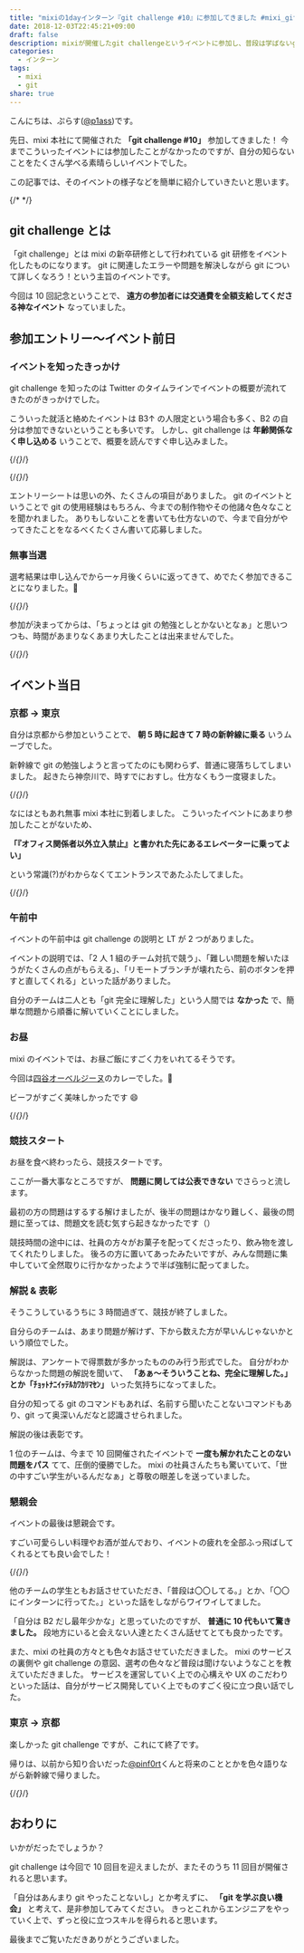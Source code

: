 ```yaml
---
title: "mixiの1dayインターン『git challenge #10』に参加してきました #mixi_git"
date: 2018-12-03T22:45:21+09:00
draft: false
description: mixiが開催したgit challengeというイベントに参加し、普段は学ばないgitの奥深い機能などを知ることができました。
categories:
  - インターン
tags:
  - mixi
  - git
share: true
---
```


こんにちは、ぷらす([@p1ass](https://twitter.com/p1ass))です。

先日、mixi 本社にて開催された **「git challenge #10」** 参加してきました！
今までこういったイベントには参加したことがなかったのですが、自分の知らないことをたくさん学べる素晴らしいイベントでした。

この記事では、そのイベントの様子などを簡単に紹介していきたいと思います。

{/* <!--more--> */}

## git challenge とは

「git challenge」とは mixi の新卒研修として行われている git 研修をイベント化したものになります。
git に関連したエラーや問題を解決しながら git について詳しくなろう！という主旨のイベントです。

今回は 10 回記念ということで、 **遠方の参加者には交通費を全額支給してくださる神なイベント** なっていました。

## 参加エントリー〜イベント前日

### イベントを知ったきっかけ

git challenge を知ったのは Twitter のタイムラインでイベントの概要が流れてきたのがきっかけでした。

こういった就活と絡めたイベントは B3↑ の人限定という場合も多く、B2 の自分は参加できないということも多いです。
しかし、git challenge は **年齢関係なく申し込める** いうことで、概要を読んですぐ申し込みました。

{/*{<twitter url="https://twitter.com/p1ass/status/1047059015509921792" >}*/}

{/*{<twitter url="https://twitter.com/p1ass/status/1047091695014227968" >}*/}

エントリーシートは思いの外、たくさんの項目がありました。
git のイベントということで git の使用経験はもちろん、今までの制作物やその他諸々色々なことを聞かれました。
ありもしないことを書いても仕方ないので、今まで自分がやってきたことをなるべくたくさん書いて応募しました。

### 無事当選

選考結果は申し込んでから一ヶ月後くらいに返ってきて、めでたく参加できることになりました。🎉

{/*{<twitter url="https://twitter.com/p1ass/status/1063249974983450626" >}*/}

参加が決まってからは、「ちょっとは git の勉強としとかないとなぁ」と思いつつも、時間があまりなくあまり大したことは出来ませんでした。

{/*{<twitter url="https://twitter.com/p1ass/status/1067605592435347456" >}*/}

## イベント当日

### 京都 → 東京

自分は京都から参加ということで、 **朝 5 時に起きて 7 時の新幹線に乗る** いうムーブでした。

新幹線で git の勉強しようと言ってたのにも関わらず、普通に寝落ちしてしまいました。
起きたら神奈川で、時すでにおすし。仕方なくもう一度寝ました。

{/*{<twitter url="https://twitter.com/p1ass/status/1068657196123078657" >}*/}

なにはともあれ無事 mixi 本社に到着しました。
こういったイベントにあまり参加したことがないため、

**「『オフィス関係者以外立入禁止』と書かれた先にあるエレベーターに乗ってよい」**

という常識(?)がわからなくてエントランスであたふたしてました。

{/*{<twitter url="https://twitter.com/p1ass/status/1068681666678337537" >}*/}

### 午前中

イベントの午前中は git challenge の説明と LT が 2 つがありました。

イベントの説明では、「2 人 1 組のチーム対抗で競う」、「難しい問題を解いたほうがたくさんの点がもらえる」、「リモートブランチが壊れたら、前のボタンを押すと直してくれる」といった話がありました。

自分のチームは二人とも「git 完全に理解した」という人間では **なかった** で、簡単な問題から順番に解いていくことにしました。

### お昼

mixi のイベントでは、お昼ご飯にすごく力をいれてるそうです。

今回は[四谷オーベルジーヌ](http://www.aubergine.co.jp)のカレーでした。🍛

ビーフがすごく美味しかったです 😄

{/*{<twitter url="https://twitter.com/p1ass/status/1068719007358808064" >}*/}

### 競技スタート

お昼を食べ終わったら、競技スタートです。

ここが一番大事なところですが、 **問題に関しては公表できない** でさらっと流します。

最初の方の問題はするする解けましたが、後半の問題はかなり難しく、最後の問題に至っては、問題文を読む気すら起きなかったです（）

競技時間の途中には、社員の方々がお菓子を配ってくださったり、飲み物を渡してくれたりしました。
後ろの方に置いてあったみたいですが、みんな問題に集中していて全然取りに行かなかったようで半ば強制に配ってました。

### 解説 & 表彰

そうこうしているうちに 3 時間過ぎて、競技が終了しました。

自分らのチームは、あまり問題が解けず、下から数えた方が早いんじゃないかという順位でした。

解説は、アンケートで得票数が多かったもののみ行う形式でした。
自分がわからなかった問題の解説を聞いて、 **「あぁ〜そういうことね、完全に理解した。」**とか**「ﾁｮｯﾄﾅﾆｲｯﾃﾙｶﾜｶﾘﾏｾﾝ」** いった気持ちになってました。

自分の知ってる git のコマンドもあれば、名前すら聞いたことないコマンドもあり、git って奥深いんだなと認識させられました。

解説の後は表彰です。

1 位のチームは、今まで 10 回開催されたイベントで **一度も解かれたことのない問題をパス** てて、圧倒的優勝でした。
mixi の社員さんたちも驚いていて、「世の中すごい学生がいるんだなぁ」と尊敬の眼差しを送っていました。

### 懇親会

イベントの最後は懇親会です。

すごい可愛らしい料理やお酒が並んでおり、イベントの疲れを全部ふっ飛ばしてくれるとても良い会でした！

{/*{<twitter url="https://twitter.com/p1ass/status/1068793322225844224" >}*/}

他のチームの学生ともお話させていただき、「普段は〇〇してる。」とか、「〇〇にインターンに行ってた。」といった話をしながらワイワイしてました。

「自分は B2 だし最年少かな」と思っていたのですが、 **普通に 10 代もいて驚きました。** 段地方にいると会えない人達とたくさん話せてとても良かったです。

また、mixi の社員の方々とも色々お話させていただきました。
mixi のサービスの裏側や git challenge の意図、選考の色々など普段は聞けないようなことを教えていただきました。
サービスを運営していく上での心構えや UX のこだわりといった話は、自分がサービス開発していく上でものすごく役に立つ良い話でした。

### 東京 → 京都

楽しかった git challenge ですが、これにて終了です。

帰りは、以前から知り合いだった[@pinf0rt](https://twitter.com/pinf0rt)くんと将来のこととかを色々語りながら新幹線で帰りました。

{/*{<twitter url="https://twitter.com/p1ass/status/1068868964313260032" >}*/}

## おわりに

いかがだったでしょうか？

git challenge は今回で 10 回目を迎えましたが、またそのうち 11 回目が開催されると思います。

「自分はあんまり git やったことないし」とか考えずに、 **「git を学ぶ良い機会」** と考えて、是非参加してみてください。
きっとこれからエンジニアをやっていく上で、ずっと役に立つスキルを得られると思います。

最後までご覧いただきありがとうございました。
